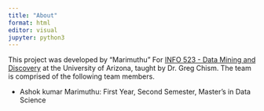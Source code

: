 ---
title: "About"
format: html
editor: visual
jupyter: python3
---

This project was developed by "Marimuthu" For [INFO 523 - Data Mining and Discovery](https://datamineaz.org/) at the University of Arizona, taught by Dr. Greg Chism. The team is comprised of the following team members.

-   Ashok kumar Marimuthu: First Year, Second Semester, Master’s in Data Science
